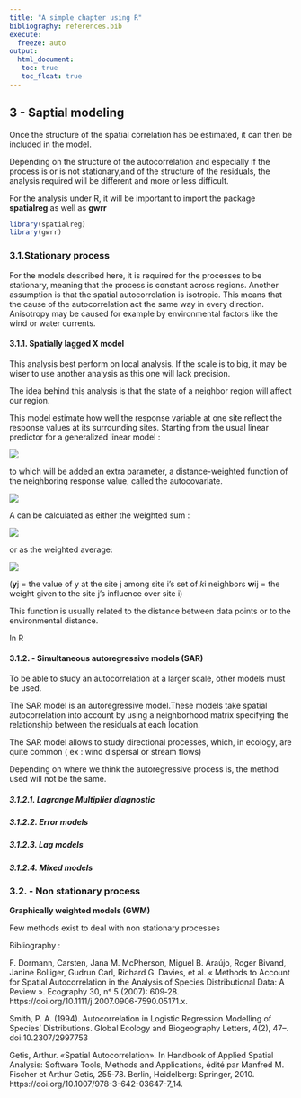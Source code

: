 ```yaml
---
title: "A simple chapter using R"
bibliography: references.bib
execute: 
  freeze: auto
output: 
  html_document:
   toc: true
   toc_float: true
---
```


## 3 - Saptial modeling

Once the structure of the spatial correlation has be estimated, it can then be included in the model.

Depending on the structure of the autocorrelation and especially if the process is or is not stationary,and of the structure of the residuals, the analysis required will be different and more or less difficult.

For the analysis under R, it will be important to import the package **spatialreg** as well as **gwrr**

```r
library(spatialreg)
library(gwrr)
```

### 3.1.Stationary process

For the models described here, it is required for the processes to be stationary, meaning that the process is constant across regions. Another assumption is that the spatial autocorrelation is isotropic. This means that the cause of the autocorrelation act the same way in every direction. Anisotropy may be caused for example by environmental factors like the wind or water currents.

#### 3.1.1. Spatially lagged X model

This analysis best perform on local analysis. If the scale is to big, it may be wiser to use another analysis as this one will lack precision.

The idea behind this analysis is that the state of a neighbor region will affect our region. 

This model estimate how well the response variable at one site reflect the response values at its surrounding sites. Starting from the usual linear predictor for a generalized linear model :

![](~/cours/Master%202/S1/OCR/MODE_reproduciblescience/images%20projet/equation_glm%20.png)

to which will be added an extra parameter, a distance-weighted function of the neighboring response value, called the autocovariate.

![](~/cours/Master%202/S1/OCR/MODE_reproduciblescience/images%20projet/autocovariate_function.png)

A can be calculated as either the weighted sum :

![](~/cours/Master%202/S1/OCR/MODE_reproduciblescience/images%20projet/weighted_sum.png)

or as the weighted average:

![](~/cours/Master%202/S1/OCR/MODE_reproduciblescience/images%20projet/weighted_average.png)

(**y**j = the value of y at the site j among site i's set of *k*i neighbors **w**ij = the weight given to the site j's influence over site i)

This function is usually related to the distance between data points or to the environmental distance.

In R

#### 3.1.2. - Simultaneous autoregressive models (SAR)

To be able to study an autocorrelation at a larger scale, other models must be used. 

The SAR model is an autoregressive model.These models take spatial autocorrelation into account by using a neighborhood matrix specifying the relationship between the residuals at each location. 

The SAR model allows to study directional processes, which, in ecology, are quite common ( ex : wind dispersal or stream flows)


Depending on where we think the autoregressive process is, the method used will not be the same.

##### 3.1.2.1. Lagrange Multiplier diagnostic



##### 3.1.2.2. Error models

##### 3.1.2.3. Lag models

##### 3.1.2.4. Mixed models

### 3.2. - Non stationary process

**Graphically weighted models (GWM)**

Few methods exist to deal with non stationary processes

Bibliography :

F. Dormann, Carsten, Jana M. McPherson, Miguel B. Araújo, Roger Bivand, Janine Bolliger, Gudrun Carl, Richard G. Davies, et al. « Methods to Account for Spatial Autocorrelation in the Analysis of Species Distributional Data: A Review ». Ecography 30, nᵒ 5 (2007): 609‑28. https://doi.org/10.1111/j.2007.0906-7590.05171.x.

Smith, P. A. (1994). Autocorrelation in Logistic Regression Modelling of Species' Distributions. Global Ecology and Biogeography Letters, 4(2), 47--. doi:10.2307/2997753

Getis, Arthur. «Spatial Autocorrelation». In Handbook of Applied Spatial Analysis: Software Tools, Methods and Applications, édité par Manfred M. Fischer et Arthur Getis, 255‑78. Berlin, Heidelberg: Springer, 2010. https://doi.org/10.1007/978-3-642-03647-7_14.
